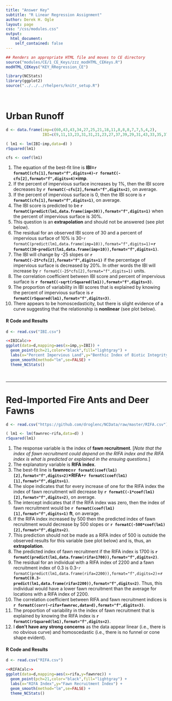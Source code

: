 ```yaml
---
title: "Answer Key"
subtitle: "R Linear Regression Assignment"
author: Derek H. Ogle
layout: page
css: "/css/modules.css"
output:
  html_document:
    self_contained: false
---
```


```r
## Renders an appropriate HTML file and moves to CE directory
source("modules/CE/1_CE_Keys/zzz_modHTML_CEKeys.R")
modHTML_CEKeys("KEY_RRegression_CE")
```

```r
library(NCStats)
library(ggplot2)
source("../../../rhelpers/knitr_setup.R")
```

<br>

# Urban Runoff

```r
d <- data.frame(imp=c(60,43,43,34,27,25,21,18,11,8,8,8,7,7,5,4,2),
                IBI=c(9,11,13,23,31,31,21,23,27,37,39,29,31,43,33,35,37))
```
```r
( lm1 <- lm(IBI~imp,data=d) )
rSquared(lm1)
```
```r
cfs <- coef(lm1)
```

1. The equation of the best-fit line is **IBI=`r formatC(cfs[1],format="f",digits=4)`-`r formatC(-cfs[2],format="f",digits=4)`$\times$imp**.
1. If the percent of impervious surface increases by 1%, then the IBI score decreases by **`r formatC(-cfs[2],format="f",digits=2)`**, on average.
1. If the percent of impervious surface is 0, then the IBI score is **`r formatC(cfs[1],format="f",digits=1)`**, on average.
1. The IBI score is predicted to be **`r formatC(predict(lm1,data.frame(imp=30)),format="f",digits=1)`** when the percent of impervious surface is 30%.
1. This question is an **extrapolation** and should not be answered (see plot below).
1. The residual for an observed IBI score of 30 and a percent of impervious surface of 10% is 30-`r formatC(predict(lm1,data.frame(imp=10)),format="f",digits=1)`=**`r formatC(30-predict(lm1,data.frame(imp=10)),format="f",digits=1)`**.
1. The IBI will change by -25 slopes or **`r formatC(-25*cfs[2],format="f",digits=1)`** if the percentage of impervious surface is decreased by 20%. In other words the IBI will increase by `r formatC(-25*cfs[2],format="f",digits=1)` units.
1. The correlation coefficient between IBI score and percent of impervious surface is **`r formatC(-sqrt(rSquared(lm1)),format="f",digits=3)`**.
1. The proportion of variability in IBI scores that is explained by knowing the percent of impervious surface is **`r formatC(rSquared(lm1),format="f",digits=3)`**.
1. There appears to be homoscedasticity, but there is slight evidence of a curve suggesting that the relationship is **nonlinear** (see plot below).

#### R Code and Results
```r
d <- read.csv("IBI.csv")
```
```r
<<IBICalc>>
ggplot(data=d,mapping=aes(x=imp,y=IBI)) +
  geom_point(pch=21,color="black",fill="lightgray") +
  labs(x="Percent Impervious Land",y="Benthic Index of Biotic Integrity") +
  geom_smooth(method="lm",se=FALSE) +
  theme_NCStats()
```

<br>

----

<!---
# Sign Legibility and Age
```r
d <- read.csv("https://github.com/droglenc/NCData/raw/master/vision.csv")
```
```r
( lm1 <- lm(distance~age,data=d) )
rSquared(lm1)
```

1. The response variable is **maximum distance** to see the sign. [*Note that distance to see the sign depends on age and distance to see the sign is what is predicted or explained in the ensuing questions.*]
1. The explanatory variable is **age**.
1. The best-fit line is **distance=`r formatC(coef(lm1)[2],format="f",digits=2)`$\times$age+`r formatC(coef(lm1)[1],format="f",digits=1)`**.
1. The slope indicates that for every increase of one year in age the maximum distance to see the sign will decrease by **`r formatC(-1*coef(lm1)[2],format="f",digits=2)` ft**, on average.
1. The intercept indicates that if the age of the driver was zero, then the maximum distance to see the sign would be **`r formatC(coef(lm1)[1],format="f",digits=1)` ft**, on average.
1. The predicted maximum distance to see the sign for a 30-year-old driver is **`r formatC(predict(lm1,data.frame(age=30)),format="f",digits=1)` ft**.
1. This prediction should not be made as an age of 90 is outside the observed results for this variable (see plot below) and is, thus, an **extrapolation**.
1. The residual for an individual that is 50-years-old and had a maximum distance to see the sign of 410 ft is 410-`r formatC(predict(lm1,data.frame(age=50)),format="f",digits=1)`=**`r formatC(410-predict(lm1,data.frame(age=50)),format="f",digits=1)` ft**. Thus, this individual would have a shorter maximum distance to see the sign than an average 50-year-old.
1. The correlation coefficient between age of the driver and maximum distance to see the sign is **`r formatC(corr(~age+distance,data=d),format="f",digits=2)`**.
1. The proportion of variability in maximum distance to see the sign that is explained by knowing the age of the driver is **`r formatC(rSquared(lm1),format="f",digits=2)`**.
1. If the age of the driver increased by ten years then the predicted maximum distance to see the sign would decrease by ten slopes or **`r formatC(-10*coef(lm1)[2],format="f",digits=2)` ft**.
1. I **don't have any strong concerns**, though the data look very slightly nonlinear and very slightly heteroscedastic (see plot below).


#### R Code and Results
```r
d <- read.csv("vision.csv")
```
```r
<<VisionCalc>>
ggplot(data=d,mapping=aes(x=age,y=distance)) +
  geom_point(pch=21,color="black",fill="lightgray") +
  labs(x="Age of the Driver",y="Maimum Distance to See Sign") +
  geom_smooth(method="lm",se=FALSE) +
  theme_NCStats()
```
--->

# Red-Imported Fire Ants and Deer Fawns
```r
d <- read.csv("https://github.com/droglenc/NCData/raw/master/RIFA.csv")
```
```r
( lm1 <- lm(fawnrec~rifa,data=d) )
rSquared(lm1)
```

1. The response variable is the index of **fawn recruitment**. [*Note that the index of fawn recruitment could depend on the RIFA index and the RIFA index is what is predicted or explained in the ensuing questions.*]
1. The explanatory variable is **RIFA index**.
1. The best-fit line is **fawnrec=`r formatC(coef(lm1)[2],format="f",digits=2)`$\times$RIFA+`r formatC(coef(lm1)[1],format="f",digits=1)`**.
1. The slope indicates that for every increase of one for the RIFA index the index of fawn recruitment will decrease by **`r formatC(-1*coef(lm1)[2],format="f",digits=2)`**, on average.
1. The intercept indicates that if the RIFA index was zero, then the index of fawn recruitment would be **`r formatC(coef(lm1)[1],format="f",digits=1)` ft**, on average.
1. If the RIFA index increased by 500 then the predicted index of fawn recruitment would decrease by 500 slopes or **`r formatC(-500*coef(lm1)[2],format="f",digits=2)`**.
1. This prediction should not be made as a RIFA index of 500 is outside the observed results for this variable (see plot below) and is, thus, an **extrapolation**.
1. The predicted index of fawn recruitment if the RIFA index is 1700 is **`r formatC(predict(lm1,data.frame(rifa=1700)),format="f",digits=2)`**.
1. The residual for an individual with a RIFA index of 2200 and a fawn recruitment index of 0.3 is 0.3-`r formatC(predict(lm1,data.frame(rifa=2200)),format="f",digits=2)`=**`r formatC(0.3-predict(lm1,data.frame(rifa=2200)),format="f",digits=2)`**. Thus, this individual would have a lower fawn recruitment than the average for locations with a RIFA index of 2200.
1. The correlation coefficient between RIFA and fawn recruitment indices is **`r formatC(corr(~rifa+fawnrec,data=d),format="f",digits=3)`**.
1. The proportion of variability in the index of fawn recruitment that is explained by knowing the RIFA index is **`r formatC(rSquared(lm1),format="f",digits=2)`**.
1. I **don't have any strong concerns** as the data appear linear (i.e., there is no obvious curve) and homoscedastic (i.e., there is no funnel or cone shape evident).


#### R Code and Results
```r
d <- read.csv("RIFA.csv")
```
```r
<<RIFACalc>>
ggplot(data=d,mapping=aes(x=rifa,y=fawnrec)) +
  geom_point(pch=21,color="black",fill="lightgray") +
  labs(x="RIFA Index",y="Fawn Recruitment Index") +
  geom_smooth(method="lm",se=FALSE) +
  theme_NCStats()
```
